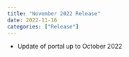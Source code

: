 ```yaml
---
title: "November 2022 Release"
date: 2022-11-16
categories: ["Release"]
---
```


<script src="/rmarkdown-libs/header-attrs/header-attrs.js"></script>


<ul>
<li>Update of portal up to October 2022</li>
</ul>
